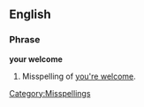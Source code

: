 ==English==
===Phrase===
'''your welcome'''

#Misspelling of [[you're welcome]].

[[Category:Misspellings]]